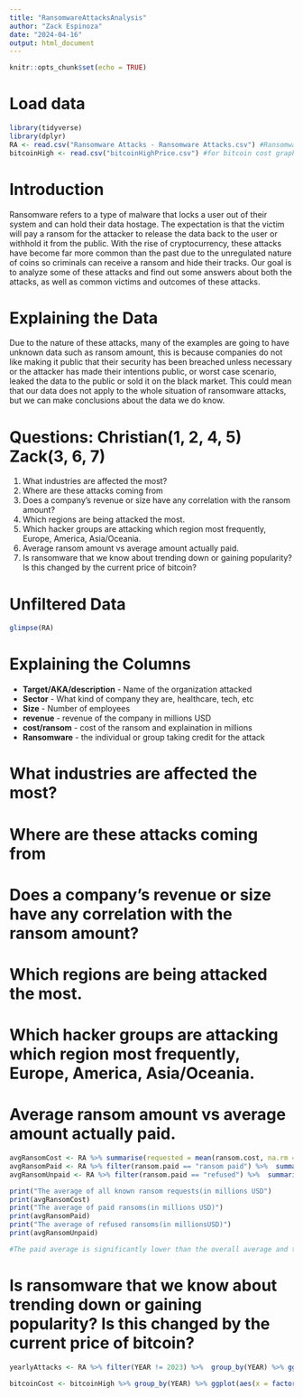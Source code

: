 ```yaml
---
title: "RansomwareAttacksAnalysis"
author: "Zack Espinoza"
date: "2024-04-16"
output: html_document
---
```


```r
knitr::opts_chunk$set(echo = TRUE)
```

# Load data
```r
library(tidyverse)
library(dplyr)
RA <- read.csv("Ransomware Attacks - Ransomware Attacks.csv") #Ransomware Attacks
bitcoinHigh <- read.csv("bitcoinHighPrice.csv") #for bitcoin cost graph
```

# Introduction
Ransomware refers to a type of malware that locks a user out of their system and can hold their data hostage. The expectation is that the victim will pay a ransom for the attacker to release the data back to the user or withhold it from the public. With the rise of cryptocurrency, these attacks have become far more common than the past due to the unregulated nature of coins so criminals can receive a ransom and hide their tracks. Our goal is to analyze some of these attacks and find out some answers about both the attacks, as well as common victims and outcomes of these attacks.

# Explaining the Data
Due to the nature of these attacks, many of the examples are going to have unknown data such as ransom amount, this is because companies do not like making it public that their security has been breached unless necessary or the attacker has made their intentions public, or worst case scenario, leaked the data to the public or sold it on the black market. This could mean that our data does not apply to the whole situation of ransomware attacks, but we can make conclusions about the data we do know.

# Questions: Christian(1, 2, 4, 5) Zack(3, 6, 7)
1. What industries are affected the most?
2. Where are these attacks coming from
3. Does a company's revenue or size have any correlation with the ransom amount?
4. Which regions are being attacked the most.
5. Which hacker groups are attacking which region most frequently, Europe, America, Asia/Oceania.
6. Average ransom amount vs average amount actually paid.
7. Is ransomware that we know about trending down or gaining popularity? Is this changed by the current price of bitcoin?


# Unfiltered Data
```r
glimpse(RA)
```

# Explaining the Columns
- **Target/AKA/description** - Name of the organization attacked
- **Sector** - What kind of company they are, healthcare, tech, etc
- **Size** - Number of employees
- **revenue** - revenue of the company in millions USD
- **cost/ransom** - cost of the ransom and explaination in millions 
- **Ransomware** - the individual or group taking credit for the attack

# What industries are affected the most?









# Where are these attacks coming from










# Does a company's revenue or size have any correlation with the ransom amount?











# Which regions are being attacked the most.











# Which hacker groups are attacking which region most frequently, Europe, America, Asia/Oceania.











# Average ransom amount vs average amount actually paid.
```r

avgRansomCost <- RA %>% summarise(requested = mean(ransom.cost, na.rm = T))
avgRansomPaid <- RA %>% filter(ransom.paid == "ransom paid") %>%  summarise(paid = mean(ransom.cost, na.rm = T))
avgRansomUnpaid <- RA %>% filter(ransom.paid == "refused") %>%  summarise(refused = mean(ransom.cost, na.rm = T))

print("The average of all known ransom requests(in millions USD")
print(avgRansomCost)
print("The average of paid ransoms(in millions USD)")
print(avgRansomPaid)
print("The average of refused ransoms(in millionsUSD)")
print(avgRansomUnpaid)

#The paid average is significantly lower than the overall average and the refused average.
```





# Is ransomware that we know about trending down or gaining popularity? Is this changed by the current price of bitcoin?
```r
yearlyAttacks <- RA %>% filter(YEAR != 2023) %>%  group_by(YEAR) %>% ggplot(aes(x = factor(YEAR))) + geom_bar()

bitcoinCost <- bitcoinHigh %>% group_by(YEAR) %>% ggplot(aes(x = factor(YEAR), y = high)) + geom_line(color = "gold")


```

